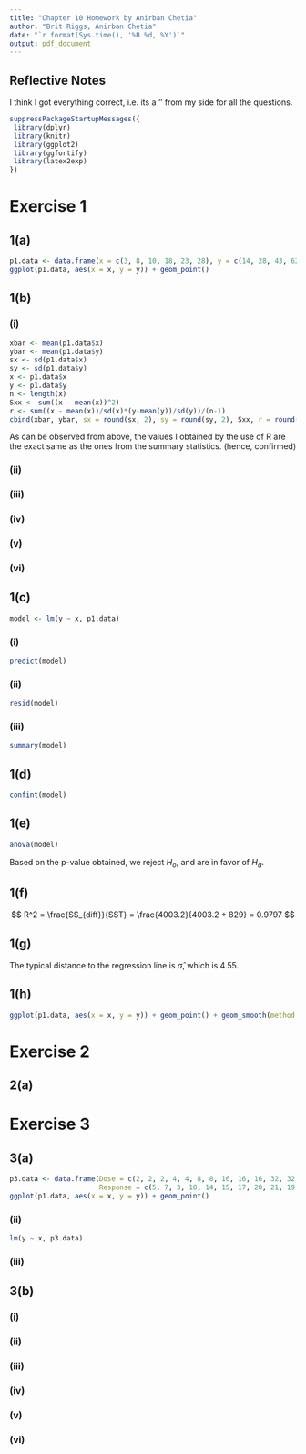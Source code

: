 ```yaml
---
title: "Chapter 10 Homework by Anirban Chetia"
author: "Brit Riggs, Anirban Chetia"
date: "`r format(Sys.time(), '%B %d, %Y')`"
output: pdf_document
---
```

  
## Reflective Notes  
  
I think I got everything correct, i.e. its a '\textbf{GOT IT}' from my side for all the questions.  
  
```r
suppressPackageStartupMessages({
 library(dplyr)
 library(knitr)  
 library(ggplot2)
 library(ggfortify)
 library(latex2exp)
})
```

# Exercise 1

## 1(a)

```r
p1.data <- data.frame(x = c(3, 8, 10, 18, 23, 28), y = c(14, 28, 43, 62, 79, 86))
ggplot(p1.data, aes(x = x, y = y)) + geom_point()
```

## 1(b)

### (i)
```r
xbar <- mean(p1.data$x)
ybar <- mean(p1.data$y)
sx <- sd(p1.data$x)
sy <- sd(p1.data$y)
x <- p1.data$x
y <- p1.data$y
n <- length(x)
Sxx <- sum((x - mean(x))^2)
r <- sum((x - mean(x))/sd(x)*(y-mean(y))/sd(y))/(n-1)
cbind(xbar, ybar, sx = round(sx, 2), sy = round(sy, 2), Sxx, r = round(r, 4))
```

As can be observed from above, the values I obtained by the use of R are the exact same as the ones from the summary statistics. (hence, confirmed)

### (ii)

### (iii)

### (iv)

### (v)

### (vi)

## 1(c)

```r
model <- lm(y ~ x, p1.data)
```

### (i)

```r
predict(model)
```

### (ii)

```r
resid(model)
```

### (iii)

```r
summary(model)
```

## 1(d)

```r
confint(model)
```

## 1(e)

```r
anova(model)
```

Based on the p-value obtained, we reject $H_o$, and are in favor of $H_a$.

## 1(f)

$$
R^2 = \frac{SS_{diff}}{SST} = \frac{4003.2}{4003.2 + 829} = 0.9797
$$

## 1(g)

The typical distance to the regression line is $\hat{\sigma}$, which is 4.55.

## 1(h)

```r
ggplot(p1.data, aes(x = x, y = y)) + geom_point() + geom_smooth(method = 'lm')
```

# Exercise 2

## 2(a)

# Exercise 3

## 3(a)

```r
p3.data <- data.frame(Dose = c(2, 2, 2, 4, 4, 8, 8, 16, 16, 16, 32, 32, 64, 64, 64), 
                      Response = c(5, 7, 3, 10, 14, 15, 17, 20, 21, 19, 23, 29, 28, 31, 30))
ggplot(p1.data, aes(x = x, y = y)) + geom_point()
```
### (ii)

```r
lm(y ~ x, p3.data)
```

### (iii)

## 3(b)

### (i)

### (ii)

### (iii)

### (iv)

### (v)

### (vi)
